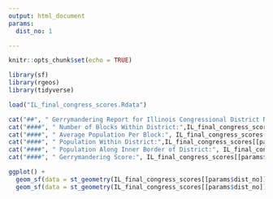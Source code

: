 ```yaml
---
output: html_document
params:
  dist_no: 1

---
```


```r
knitr::opts_chunk$set(echo = TRUE)
```


```r
library(sf)
library(rgeos)
library(tidyverse)
```

```r
load("IL_final_congress_scores.Rdata")
```

```r
cat("##", " Gerrymandering Report for Illinois Congressional District No:", params$dist_no, "\n")
cat("####", " Number of Blocks Within District:",IL_final_congress_scores[[params$dist_no]][[6]] , "\n")
cat("####", " Average Population Per Block:", IL_final_congress_scores[[params$dist_no]][[7]], "\n")
cat("####", " Population Within District:",IL_final_congress_scores[[params$dist_no]][[4]], "\n")
cat("####", " Population Along Inner Border of District:", IL_final_congress_scores[[params$dist_no]][[5]], "\n")
cat("####", " Gerrymandering Score:", IL_final_congress_scores[[params$dist_no]][[1]], "\n")
```


```r
ggplot() +
  geom_sf(data = st_geometry(IL_final_congress_scores[[params$dist_no]][[2]])) +
  geom_sf(data = st_geometry(IL_final_congress_scores[[params$dist_no]][[3]]), color = "red" )

```


